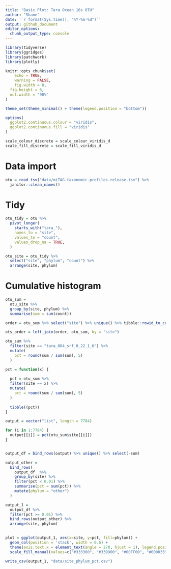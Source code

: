```yaml
---
title: "Basic Plot: Tara Ocean 16s OTU"
author: "Shane"
date: '`r format(Sys.time(), "%Y-%m-%d")`'
output: github_document
editor_options: 
  chunk_output_type: console
---
```


```r
library(tidyverse)
library(ggridges)
library(patchwork)
library(plotly)

knitr::opts_chunk$set(
	echo = TRUE,
	warning = FALSE,
	fig.width = 8, 
  fig.height = 6,
  out.width = "90%"
)

theme_set(theme_minimal() + theme(legend.position = "bottom"))

options(
  ggplot2.continuous.colour = "viridis",
  ggplot2.continuous.fill = "viridis"
)

scale_colour_discrete = scale_colour_viridis_d
scale_fill_discrete = scale_fill_viridis_d
```



# Data import

```r
otu = read_tsv("data/miTAG.taxonomic.profiles.release.tsv") %>% 
  janitor::clean_names()
```



# Tidy

```r
otu_tidy = otu %>% 
  pivot_longer(
    starts_with("tara_"),
    names_to = "site",
    values_to = "count",
    values_drop_na = TRUE,
  )
```

``` r
otu_site = otu_tidy %>% 
  select("site", "phylum", "count") %>% 
  arrange(site, phylum)
```



# Cumulative histogram

```r
otu_sum = 
  otu_site %>%
  group_by(site, phylum) %>%
  summarise(sum = sum(count)) 
```

```r
order = otu_sum %>% select("site") %>% unique() %>% tibble::rowid_to_column("order") %>% as_tibble()

ots_order = left_join(order, otu_sum, by = "site")
```

```r
otu_sum %>% 
  filter(site == "tara_004_srf_0_22_1_6") %>% 
  mutate(
    pct = round(sum / sum(sum), 5)
  )
```

```r
pct = function(x) {
  
  pct = otu_sum %>% 
  filter(site == x) %>% 
  mutate(
    pct = round(sum / sum(sum), 5)
  )
  
  tibble((pct))
}
```

```r
output = vector("list", length = 7784)

for (i in 1:7784) {
  output[[i]] = pct(otu_sum$site[[i]])
}


output_df = bind_rows(output) %>% unique() %>% select(-sum)
```

```r
output_other = 
  bind_rows(
    output_df  %>%  
    group_by(site) %>% 
    filter(pct < 0.01) %>% 
    summarise(pct = sum(pct)) %>%
    mutate(phylum = "other")
  )

output_1 = 
  output_df %>% 
  filter(pct >= 0.01) %>% 
  bind_rows(output_other) %>% 
  arrange(site, phylum)
  
```

```r
plot = ggplot(output_1, aes(x=site, y=pct, fill=phylum)) + 
  geom_col(position = 'stack', width = 0.6) +
  theme(axis.text.x = element_text(angle = 270, hjust = 1), legend.position = "right") +
  scale_fill_manual(values=c("#333300", "#339900", "#00FF00", "#000033", "#660099", "#990099", "#660000", "#FF3366", "#FF9900", "#996600", "#3399FF", "#006699", "#0000CC"))
```

```r
write_csv(output_1, "data/site_phylum_pct.csv")
```

